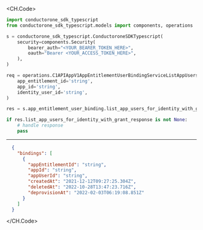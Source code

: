 
<CH.Code>
```python ListAppUsersForIdentityWithGrant.py
import conductorone_sdk_typescript
from conductorone_sdk_typescript.models import components, operations

s = conductorone_sdk_typescript.ConductoroneSDKTypescript(
    security=components.Security(
        bearer_auth="<YOUR_BEARER_TOKEN_HERE>",
        oauth="Bearer <YOUR_ACCESS_TOKEN_HERE>",
    ),
)

req = operations.C1APIAppV1AppEntitlementUserBindingServiceListAppUsersForIdentityWithGrantRequest(
    app_entitlement_id='string',
    app_id='string',
    identity_user_id='string',
)

res = s.app_entitlement_user_binding.list_app_users_for_identity_with_grant(req)

if res.list_app_users_for_identity_with_grant_response is not None:
    # handle response
    pass
```
---

```json Example Response
  {
    "bindings": [
      {
        "appEntitlementId": "string",
        "appId": "string",
        "appUserId": "string",
        "createdAt": "2021-12-12T09:27:25.304Z",
        "deletedAt": "2022-10-28T13:47:23.716Z",
        "deprovisionAt": "2022-02-03T06:19:08.851Z"
      }
    ]
  }
```
</CH.Code>
